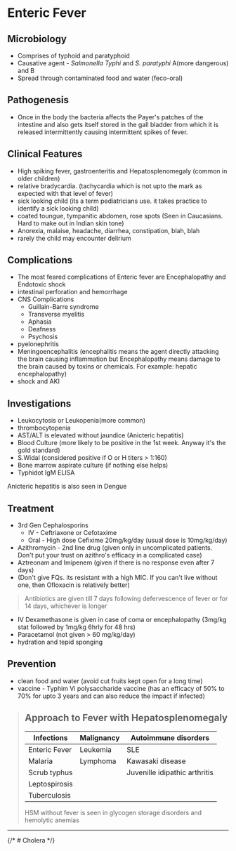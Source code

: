 # Enteric Fever

## Microbiology
- Comprises of typhoid and paratyphoid
- Causative agent - *Salmonella Typhi* and *S. paratyphi* A(more dangerous) and B
- Spread through contaminated food and water (feco-oral)

## Pathogenesis
- Once in the body the bacteria affects the Payer's patches of the intestine and also gets itself stored in the gall bladder from which it is released intermittently causing intermittent spikes of fever.

## Clinical Features
- High spiking fever, gastroenteritis and Hepatosplenomegaly (common in older children)
- relative bradycardia. (tachycardia which is not upto the mark as expected with that level of fever)
- sick looking child (its a term pediatricians use. it takes practice to identify a sick looking child)
- coated toungue, tympanitic abdomen, rose spots (Seen in Caucasians. Hard to make out in Indian skin tone)
- Anorexia, malaise, headache, diarrhea, constipation, blah, blah
- rarely the child may encounter delirium

## Complications
- The most feared complications of Enteric fever are Encephalopathy and Endotoxic shock
- intestinal perforation and hemorrhage
- CNS Complications
    - Guillain-Barre syndrome
    - Transverse myelitis
    - Aphasia
    - Deafness
    - Psychosis
- pyelonephritis
- Meningoencephalitis (encephalitis means the agent directly attacking the brain causing inflammation but Encephalopathy means damage to the brain caused by toxins or chemicals. For example: hepatic encephalopathy)
- shock and AKI

## Investigations
- Leukocytosis or Leukopenia(more common)
- thrombocytopenia
- AST/ALT is elevated without jaundice (Anicteric hepatitis)
- Blood Culture (more likely to be positive in the 1st week. Anyway it's the gold standard)
- S.Widal (considered positive if O or H titers > 1:160)
- Bone marrow aspirate culture (if nothing else helps)
- Typhidot IgM ELISA 


<Callout type="info">
    Anicteric hepatitis is also seen in Dengue
</Callout>

## Treatment
- 3rd Gen Cephalosporins
    - IV - Ceftriaxone or Cefotaxime
    - Oral - High dose Cefixime 20mg/kg/day (usual dose is 10mg/kg/day)
- Azithromycin - 2nd line drug (given only in uncomplicated patients. Don't put your trust on azithro's efficacy in a complicated case)
- Aztreonam and Imipenem (given if there is no response even after 7 days)
- (Don't give FQs. its resistant with a high MIC. If you can't live without one, then Ofloxacin is relatively better)
> Antibiotics are given till 7 days following defervescence of fever or for 14 days, whichever is longer
- IV Dexamethasone is given in case of coma or encephalopathy (3mg/kg stat followed by 1mg/kg 6hrly for 48 hrs)
- Paracetamol (not given > 60 mg/kg/day)
- hydration and tepid sponging

## Prevention
- clean food and water (avoid cut fruits kept open for a long time)
- vaccine - Typhim Vi polysaccharide vaccine (has an efficacy of 50% to 70% for upto 3 years and can also reduce the impact if infected)

> ## Approach to Fever with Hepatosplenomegaly
> | Infections | Malignancy | Autoimmune disorders |
> | ------ | ------- | ------- |
> | Enteric Fever | Leukemia | SLE |
> | Malaria | Lymphoma | Kawasaki disease |
> | Scrub typhus | | Juvenille idipathic arthritis |
> | Leptospirosis | | |
> | Tuberculosis | | |
>
> HSM without fever is seen in glycogen storage disorders and hemolytic anemias

---------------
{/* # Cholera */}
